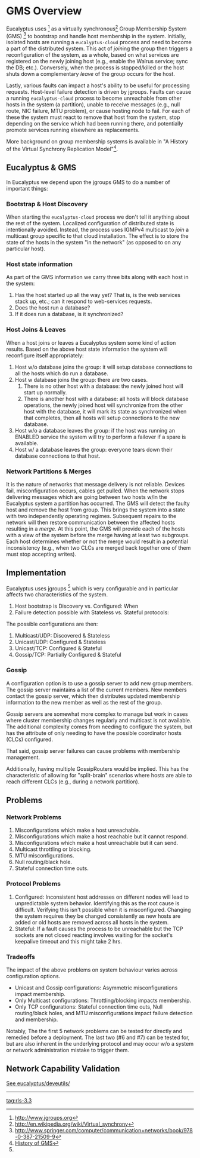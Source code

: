= GMS Overview =
Eucalyptus uses <ref name="jgroups">http://www.jgroups.org</ref> as a virtually synchronous<ref name="virtsync">http://en.wikipedia.org/wiki/Virtual_synchrony</ref> Group Membership System (GMS) <ref name="birman">http://www.springer.com/computer/communication+networks/book/978-0-387-21509-9</ref> to bootstrap and handle host membership in the system.  
Initially, isolated hosts are running a <code>eucalyptus-cloud</code> process and need to become a part of the distributed system.  This act of ''join''ing the group then triggers a reconfiguration of the system, as a whole, based on what services are registered on the newly joining host (e.g., enable the Walrus service; sync the DB; etc.).  Conversely, when the process is stopped/killed or the host shuts down a complementary ''leave'' of the group occurs for the host.  

Lastly, various faults can impact a host's ability to be useful for processing requests.  Host-level failure detection is driven by jgroups.  Faults can cause a running <code>eucalyptus-cloud</code> process to become unreachable from other hosts in the system (a partition), unable to receive messages (e.g., null route, NIC failure, MTU problem), or cause hosting node to fail.  For each of these the system must react to remove that host from the system, stop depending on the service which had been running there, and potentially promote services running elsewhere as replacements.

More background on group membership systems is available in "A History of the Virtual Synchrony Replication Model"<ref name="gms-history">[https://github.com/eucalyptus/architecture/tree/master/features/gms/3.3/gms-history.pdf History of GMS]</ref>.

== Eucalyptus & GMS ==
In Eucalyptus we depend upon the jgroups GMS to do a number of important things:

=== Bootstrap & Host Discovery === 
When starting the <code>eucalyptus-cloud</code> process we don't tell it anything about the rest of the system.  Localized configuration of distributed state is intentionally avoided.  Instead, the process uses IGMPv4 multicast  to ''join'' a multicast group specific to that cloud installation.  The effect is to store the state of the hosts in the system "in the network" (as opposed to on any particular host).

=== Host state information ===
As part of the GMS information we carry three bits along with each host in the system:
# Has the host started up all the way yet?  That is, is the web services stack up, etc.;  can it respond to web-services requests.
# Does the host run a database?  
# If it does run a database, is it synchronized?

=== Host Joins & Leaves ===
When a host joins or leaves a Eucalyptus system some kind of action results.  Based on the above host state information the system will reconfigure itself appropriately:
# Host w/o database joins the group:  it will setup database connections to all the hosts which do run a database.
# Host w database joins the group:  there are two cases.
## There is no other host with a database:  the newly joined host will start up normally.
## There is another host with a database:  all hosts will block database operations, the newly joined host will synchronize from the other host with the database, it will mark its state as synchronized when that completes, then all hosts will setup connections to the new database.
# Host w/o a database leaves the group:  if the host was running an ENABLED service the system will try to perform a failover if a spare is available.
# Host w/ a database leaves the group:  everyone tears down their database connections to that host.

=== Network Partitions & Merges ===
It is the nature of networks that message delivery is not reliable.  Devices fail, misconfiguration occurs, cables get pulled.  When the network stops delivering messages which are going between two hosts w/in the Eucalyptus system a partition has occurred.  The GMS will detect the faulty host and remove the host from group.  This brings the system into a state with two independently operating regimes.  Subsequent repairs to the network will then restore communication between the affected hosts resulting in a ''merge''.  At this point, the GMS will provide each of the hosts with a view of the system before the merge having at least two subgroups.  Each host determines whether or not the merge would result in a potential inconsistency (e.g., when two CLCs are merged back together one of them must stop accepting writes).


== Implementation ==
Eucalyptus uses jgroups <ref name="jgroups"/> which is very configurable and in particular affects two characteristics of the system.

# Host bootstrap is Discovery vs. Configured:  When 
# Failure detection possible with Stateless vs. Stateful protocols:

The possible configurations are then:

# Multicast/UDP:  Discovered & Stateless
# Unicast/UDP:  Configured & Stateless
# Unicast/TCP:  Configured & Stateful
# Gossip/TCP:  Partially Configured & Stateful

=== Gossip ===
A configuration option is to use a gossip server to add new group members. The gossip server maintains a list of the current members. New members contact the gossip server, which then distributes updated membership information to the new member as well as the rest of the group.

Gossip servers are somewhat more complex to manage but work in cases where cluster membership changes regularly and multicast is not available.  The additional complexity comes from needing to configure the system, but has the attribute of only needing to have the possible coordinator hosts (CLCs) configured.

That said, gossip server failures can cause problems with membership management.

Additionally, having multiple GossipRouters would be implied.  This has the characteristic of allowing for "split-brain" scenarios where hosts are able to reach different CLCs (e.g., during a network partition).

== Problems ==
=== Network Problems ===

# Misconfigurations which make a host unreachable.
# Misconfigurations which make a host reachable but it cannot respond.
# Misconfigurations which make a host unreachable but it can send.
# Multicast throttling or blocking.
# MTU misconfigurations.
# Null routing/black hole.
# Stateful connection time outs.

=== Protocol Problems ===

# Configured:  Inconsistent host addresses on different nodes will lead to unpredictable system behavior. Identifying this as the root cause is difficult.  Verifying this isn't possible when it is misconfigured.  Changing the system requires they be changed consistently as new hosts are added or old hosts are removed across all hosts in the system. 
# Stateful:  If a fault causes the process to be unreachable but the TCP sockets are not closed reacting involves waiting for the socket's keepalive timeout and this might take 2 hrs.

=== Tradeoffs ===
The impact of the above problems on system behaviour varies across configuration options.  
* Unicast and Gossip configurations:  Asymmetric misconfigurations impact membership.
* Only Multicast configurations:  Throttling/blocking impacts membership.
* Only TCP configurations:  Stateful connection time outs, Null routing/black holes, and MTU misconfigurations impact failure detection and membership.

Notably, The the first 5 network problems can be tested for directly and remedied before a deployment.  The last two (#6 and #7) can be tested for, but are also inherent in the underlying protocol and may occur w/o a system or network administration mistake to trigger them.

== Network Capability Validation ==
[https://github.com/eucalyptus/deveutils See eucalyptus/deveutils/]


<references/>


----
[[tag:rls-3.3]]
